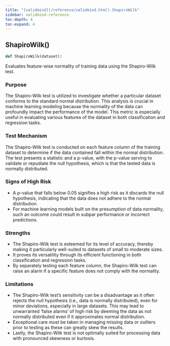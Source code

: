 ```yaml
---
title: "[validmind](/reference/validmind.html).ShapiroWilk"
sidebar: validmind-reference
toc-depth: 4
toc-expand: 4
---
```


## ShapiroWilk[()]{.muted}

<!-- function.qmd.jinja2 - function signature -->

```python
def ShapiroWilk(dataset):
```

Evaluates feature-wise normality of training data using the Shapiro-Wilk test.

### Purpose

The Shapiro-Wilk test is utilized to investigate whether a particular dataset conforms to the standard normal distribution. This analysis is crucial in machine learning modeling because the normality of the data can profoundly impact the performance of the model. This metric is especially useful in evaluating various features of the dataset in both classification and regression tasks.

### Test Mechanism

The Shapiro-Wilk test is conducted on each feature column of the training dataset to determine if the data contained fall within the normal distribution. The test presents a statistic and a p-value, with the p-value serving to validate or repudiate the null hypothesis, which is that the tested data is normally distributed.

### Signs of High Risk

- A p-value that falls below 0.05 signifies a high risk as it discards the null hypothesis, indicating that the data does not adhere to the normal distribution.
- For machine learning models built on the presumption of data normality, such an outcome could result in subpar performance or incorrect predictions.

### Strengths

- The Shapiro-Wilk test is esteemed for its level of accuracy, thereby making it particularly well-suited to datasets of small to moderate sizes.
- It proves its versatility through its efficient functioning in both classification and regression tasks.
- By separately testing each feature column, the Shapiro-Wilk test can raise an alarm if a specific feature does not comply with the normality.

### Limitations

- The Shapiro-Wilk test's sensitivity can be a disadvantage as it often rejects the null hypothesis (i.e., data is normally distributed), even for minor deviations, especially in large datasets. This may lead to unwarranted 'false alarms' of high risk by deeming the data as not normally distributed even if it approximates normal distribution.
- Exceptional care must be taken in managing missing data or outliers prior to testing as these can greatly skew the results.
- Lastly, the Shapiro-Wilk test is not optimally suited for processing data with pronounced skewness or kurtosis.
